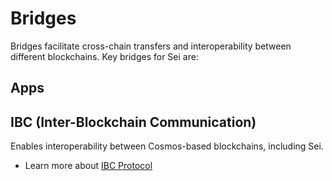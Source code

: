 
# Bridges

Bridges facilitate cross-chain transfers and interoperability between different blockchains. Key bridges for Sei are:

## Apps

<AppCardsGrid tags={[Tag.BRIDGE]} />

## IBC (Inter-Blockchain Communication)

Enables interoperability between Cosmos-based blockchains, including Sei.

- Learn more about [IBC Protocol](/dev-tutorials/ibc-protocol)

